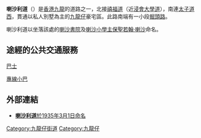 {{Infobox Hong Kong Road
|   中文街道名稱    = 喇沙利道
|   英文街道名稱    = La Salle Road
|   圖片    = Image:La Salle Road 2.jpg
|   圖片寬度    = 200px
|   圖片說明    = 喇沙利道近[[喇沙書院|喇沙書院]]一段。
|   隸屬幹線     =  
|   路段總長度    =  900m
|   車速限制    =  
|   行車線數量    = 2線雙程
|   所在地區    = [[九龍|九龍]][[九龍城區|九龍城區]][[九龍仔|九龍仔]]
|   起點    = [[禧福道|禧福道]]
|   終點    = [[九龍醫院|九龍醫院]]山坡下（近太子道西）
|   道路命名日期    = 1935年3月1日
|   命名文件    =  
|   道路動工日期    =  
|   道路興建計劃    =  
|   道路舊名資料    =  
|   通車日期    =  1930年代
|   收費 =
}}

'''喇沙利道'''（{{lang-en|'''La Salle Road'''}}）是[[香港|香港]][[九龍|九龍]]的道路之一，北接[[禧福道|禧福道]]（近[[浸會大學道|浸會大學道]]），南連[[太子道|太子道西]]，貫通以私人別墅為主的[[九龍仔|九龍仔]]豪宅區。此路南端有一小段[[掘頭路|掘頭路]]。

喇沙利道以坐落該處的[[喇沙書院|喇沙書院]]及[[喇沙小學|喇沙小學]][[主保|主保]][[聖若翰·喇沙|聖若翰·喇沙]]命名。

==途經的公共交通服務==
;[[香港巴士|巴士]]
{{九龍新界巴士簡單列表|2D|10|22|208}}
;[[香港小巴|專線小巴]]
{{九龍專線小巴簡單列表|25M}}
</div></div>

==外部連結==
* [http://www.hk-place.com/view.php?id=342 '''喇沙利道'''於1935年3月1日命名]{{Wayback|url=http://www.hk-place.com/view.php?id=342 |date=20111211032413 }}

{{九龍仔街道}}
{{commonscat|La Salle Road}}
{{HK-road-stub}}

[[Category:九龍仔街道|Category:九龍仔街道]]
[[Category:九龍仔|Category:九龍仔]]